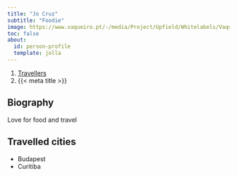 ```yaml
---
title: "Jo Cruz"
subtitle: "Foodie"
image: https://www.vaqueiro.pt/-/media/Project/Upfield/Whitelabels/Vaqueiro-PT/Assets/Recipes/sync-images/289bc81e-7743-49f3-a13a-56481c563d3d.jpg?rev=4abf7351ab894c41aaa246ee7b4869d1&w=1200
toc: false
about:
  id: person-profile
  template: jolla
---
```


```{=html}
<nav aria-label="breadcrumb">
  <ol class="breadcrumb">
    <li class="breadcrumb-item"><a href="../../travellers.html">Travellers</a></li>
    <li class="breadcrumb-item active" aria-current="page">{{< meta title >}}</li>
  </ol>
</nav>
```

:::{#person-profile}
:::

## Biography

Love for food and travel

## Travelled cities

- Budapest
- Curitiba
